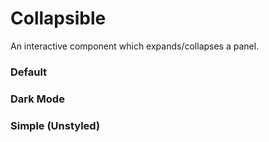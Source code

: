 
<Meta of={CollapsibleStories} />

# Collapsible

An interactive component which expands/collapses a panel.

### Default

<Canvas of={CollapsibleStories.Default} />

### Dark Mode

<Canvas of={CollapsibleStories.DarkMode} className="canvas-dark" />

### Simple (Unstyled)

<Canvas of={CollapsibleStories.Simple} />

